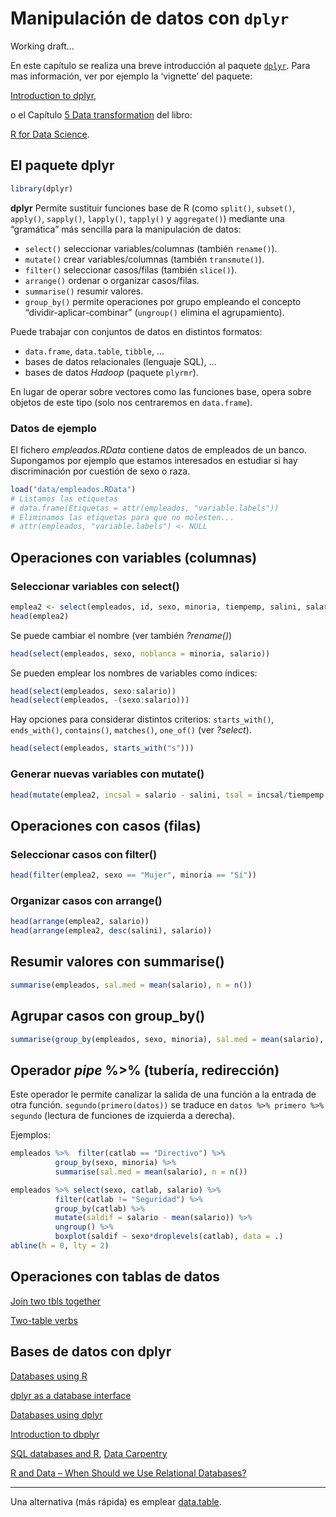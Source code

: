 Manipulación de datos con `dplyr`
=================================

Working draft...

En este capítulo se realiza una breve introducción al paquete  [`dplyr`](https://dplyr.tidyverse.org/index.html). 
Para mas información, ver por ejemplo la 'vignette' del paquete:  

[Introduction to dplyr](https://cran.rstudio.com/web/packages/dplyr/vignettes/dplyr.html),

o el Capítulo [5 Data transformation](http://r4ds.had.co.nz/transform.html) del libro:

[R for Data Science](http://r4ds.had.co.nz).


El paquete **dplyr**
--------------------

```r
library(dplyr)
```

**dplyr** Permite sustituir funciones base de R (como `split()`, `subset()`, 
`apply()`, `sapply()`, `lapply()`, `tapply()` y `aggregate()`)
mediante una "gramática" más sencilla para la manipulación de datos:

* `select()` seleccionar variables/columnas (también `rename()`).
* `mutate()` crear variables/columnas (también `transmute()`).
* `filter()` seleccionar casos/filas (también `slice()`).
* `arrange()`  ordenar o organizar casos/filas.
* `summarise()` resumir valores.
* `group_by()` permite operaciones por grupo empleando el concepto
"dividir-aplicar-combinar" (`ungroup()` elimina el agrupamiento).

Puede trabajar con conjuntos de datos en distintos formatos:
     
* `data.frame`, `data.table`, `tibble`, ...
* bases de datos relacionales (lenguaje SQL), ...
* bases de datos *Hadoop* (paquete `plyrmr`).

En lugar de operar sobre vectores como las funciones base,
opera sobre objetos de este tipo (solo nos centraremos en `data.frame`).

### Datos de ejemplo

El fichero *empleados.RData* contiene datos de empleados de un banco.
Supongamos por ejemplo que estamos interesados en estudiar si hay
discriminación por cuestión de sexo o raza.

```r
load("data/empleados.RData")
# Listamos las etiquetas
# data.frame(Etiquetas = attr(empleados, "variable.labels"))  
# Eliminamos las etiquetas para que no molesten...
# attr(empleados, "variable.labels") <- NULL                  
```


Operaciones con variables (columnas)
------------------------------------

### Seleccionar variables con **select()**

```r
emplea2 <- select(empleados, id, sexo, minoria, tiempemp, salini, salario)
head(emplea2)
```

Se puede cambiar el nombre (ver también *?rename()*)

```r
head(select(empleados, sexo, noblanca = minoria, salario))
```

Se pueden emplear los nombres de variables como índices:

```r
head(select(empleados, sexo:salario))
head(select(empleados, -(sexo:salario)))
```

Hay opciones para considerar distintos criterios: `starts_with()`, `ends_with()`, 
`contains()`, `matches()`, `one_of()` (ver *?select*).

```r
head(select(empleados, starts_with("s")))
```

### Generar nuevas variables con **mutate()**

```r
head(mutate(emplea2, incsal = salario - salini, tsal = incsal/tiempemp ))
```


Operaciones con casos (filas)
-----------------------------

### Seleccionar casos con **filter()**

```r
head(filter(emplea2, sexo == "Mujer", minoria == "Sí"))
```

### Organizar casos con **arrange()**

```r
head(arrange(emplea2, salario))
head(arrange(emplea2, desc(salini), salario))
```


Resumir valores con **summarise()**
-----------------------------------

```r
summarise(empleados, sal.med = mean(salario), n = n())
```


Agrupar casos con **group_by()**
-----------------------------

```r
summarise(group_by(empleados, sexo, minoria), sal.med = mean(salario), n = n())
```


Operador *pipe* **%>%** (tubería, redirección)
-----------------------------
Este operador le permite canalizar la salida de una función a la entrada de otra función. 
`segundo(primero(datos))` se traduce en `datos %>% primero %>% segundo`
(lectura de funciones de izquierda a derecha).

Ejemplos:

```r
empleados %>%  filter(catlab == "Directivo") %>%
          group_by(sexo, minoria) %>%
          summarise(sal.med = mean(salario), n = n())

empleados %>% select(sexo, catlab, salario) %>%
          filter(catlab != "Seguridad") %>%
          group_by(catlab) %>%
          mutate(saldif = salario - mean(salario)) %>%
          ungroup() %>%
          boxplot(saldif ~ sexo*droplevels(catlab), data = .)
abline(h = 0, lty = 2)
```

Operaciones con tablas de datos
-------------------------------

[Join two tbls together](https://dplyr.tidyverse.org/reference/join.html)

[Two-table verbs](https://dplyr.tidyverse.org/articles/two-table.html)

Bases de datos con dplyr
------------------------

[Databases using R](https://db.rstudio.com)

[dplyr as a database interface](https://db.rstudio.com/overview)

[Databases using dplyr](https://db.rstudio.com/dplyr)

[Introduction to dbplyr](https://dbplyr.tidyverse.org/articles/dbplyr.html)

[SQL databases and R](https://datacarpentry.org/R-ecology-lesson/05-r-and-databases.html), [Data Carpentry](https://datacarpentry.org/R-ecology-lesson/index.html)

[R and Data – When Should we Use Relational Databases? ](https://intellixus.com/2018/06/29/r-and-data-when-should-we-use-relational-databases)


--------------

Una alternativa (más rápida) es emplear
[data.table](https://rdatatable.gitlab.io/data.table).
